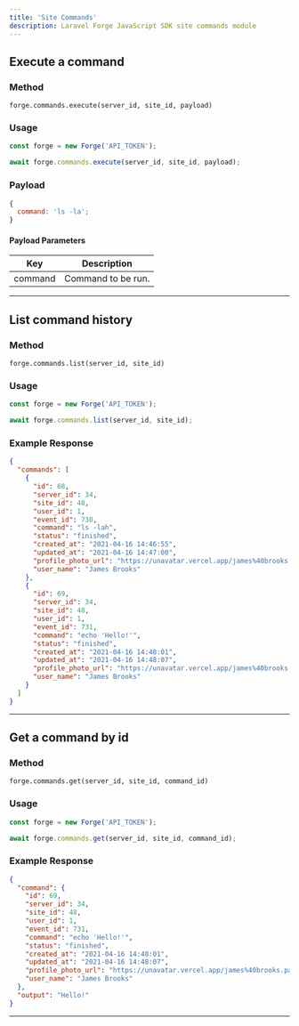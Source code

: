 ```yaml
---
title: 'Site Commands'
description: Laravel Forge JavaScript SDK site commands module
---
```


## Execute a command

### Method

`forge.commands.execute(server_id, site_id, payload)`

### Usage

```js lineNumbers=true
const forge = new Forge('API_TOKEN');

await forge.commands.execute(server_id, site_id, payload);
```

### Payload

```js lineNumbers=true
{
  command: 'ls -la';
}
```

#### Payload Parameters

| Key     | Description        |
| ------- | ------------------ |
| command | Command to be run. |

---

## List command history

### Method

`forge.commands.list(server_id, site_id)`

### Usage

```js lineNumbers=true
const forge = new Forge('API_TOKEN');

await forge.commands.list(server_id, site_id);
```

### Example Response

```json lineNumbers=true
{
  "commands": [
    {
      "id": 68,
      "server_id": 34,
      "site_id": 48,
      "user_id": 1,
      "event_id": 730,
      "command": "ls -lah",
      "status": "finished",
      "created_at": "2021-04-16 14:46:55",
      "updated_at": "2021-04-16 14:47:00",
      "profile_photo_url": "https://unavatar.vercel.app/james%40brooks.page?fallback=https%3A%2F%2Fui-avatars.com%2Fapi%3Fname%3DJames%2BBrooks%26color%3D7F9CF4%26background%3DEBF4FF",
      "user_name": "James Brooks"
    },
    {
      "id": 69,
      "server_id": 34,
      "site_id": 48,
      "user_id": 1,
      "event_id": 731,
      "command": "echo 'Hello!'",
      "status": "finished",
      "created_at": "2021-04-16 14:48:01",
      "updated_at": "2021-04-16 14:48:07",
      "profile_photo_url": "https://unavatar.vercel.app/james%40brooks.page?fallback=https%3A%2F%2Fui-avatars.com%2Fapi%3Fname%3DJames%2BBrooks%26color%3D7F9CF4%26background%3DEBF4FF",
      "user_name": "James Brooks"
    }
  ]
}
```

---

## Get a command by id

### Method

`forge.commands.get(server_id, site_id, command_id)`

### Usage

```js lineNumbers=true
const forge = new Forge('API_TOKEN');

await forge.commands.get(server_id, site_id, command_id);
```

### Example Response

```json lineNumbers=true
{
  "command": {
    "id": 69,
    "server_id": 34,
    "site_id": 48,
    "user_id": 1,
    "event_id": 731,
    "command": "echo 'Hello!'",
    "status": "finished",
    "created_at": "2021-04-16 14:48:01",
    "updated_at": "2021-04-16 14:48:07",
    "profile_photo_url": "https://unavatar.vercel.app/james%40brooks.page?fallback=https%3A%2F%2Fui-avatars.com%2Fapi%3Fname%3DJames%2BBrooks%26color%3D7F9CF4%26background%3DEBF4FF",
    "user_name": "James Brooks"
  },
  "output": "Hello!"
}
```

---
